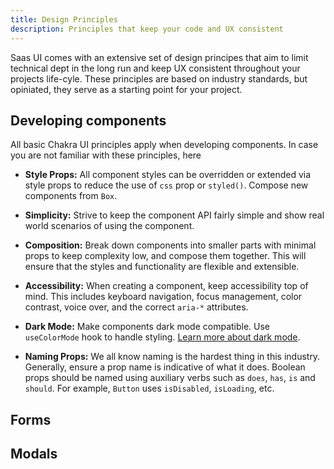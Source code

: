 ```yaml
---
title: Design Principles
description: Principles that keep your code and UX consistent
---
```


Saas UI comes with an extensive set of design principes that aim to limit technical
dept in the long run and keep UX consistent throughout your projects life-cyle.
These principles are based on industry standards, but opiniated, they serve as
a starting point for your project.

## Developing components

All basic Chakra UI principles apply when developing components. In case you are not familiar with these principles, here

- **Style Props:** All component styles can be overridden or extended via style
  props to reduce the use of `css` prop or `styled()`. Compose new components
  from `Box`.

- **Simplicity:** Strive to keep the component API fairly simple and show real
  world scenarios of using the component.

- **Composition:** Break down components into smaller parts with minimal props
  to keep complexity low, and compose them together. This will ensure that the
  styles and functionality are flexible and extensible.

- **Accessibility:** When creating a component, keep accessibility top of mind.
  This includes keyboard navigation, focus management, color contrast, voice
  over, and the correct `aria-*` attributes.

- **Dark Mode:** Make components dark mode compatible. Use `useColorMode` hook
  to handle styling. [Learn more about dark mode](https://chakra-ui.com/docs/features/color-mode).

- **Naming Props:** We all know naming is the hardest thing in this industry.
  Generally, ensure a prop name is indicative of what it does. Boolean props
  should be named using auxiliary verbs such as `does`, `has`, `is` and
  `should`. For example, `Button` uses `isDisabled`, `isLoading`, etc.

## Forms

## Modals
